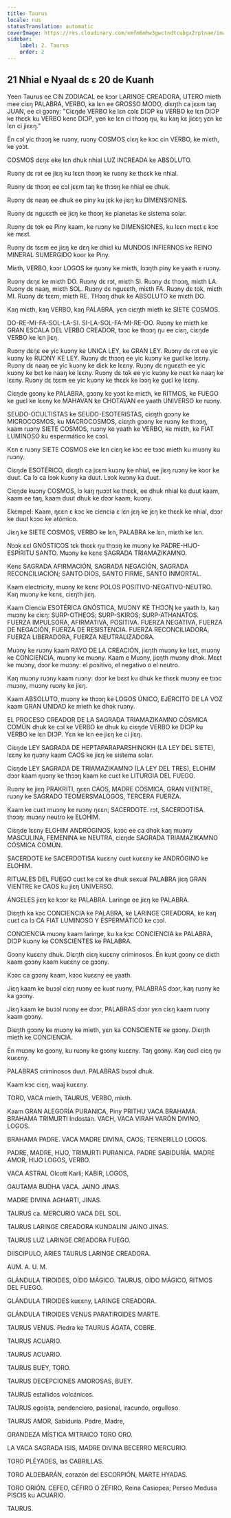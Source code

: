 ```yaml
---
title: Taurus
locale: nus
statusTranslation: automatic
coverImage: https://res.cloudinary.com/xmfm6mhw3gwctndtcubgx2rptnae/image/upload/v1741354450/small_cover_tratado_esoterico_de_astrologia_hermetica_6210a35442.webp
sidebar:
    label: 2. Taurus
    order: 2
---
```

## 21 Nhial e Nyaal dɛ ɛ 20 de Kuanh

Yeen Taurus ee CIN ZODIACAL ee kɔɔr LARINGE CREADORA, UTERO mieth mee ciɛŋ PALABRA, VERBO, ka lɛn ee GROSSO MODO, diɛŋth ca jɛɛm taŋ JUAN, ee ci gɔɔny: "Ciɛŋde VERBO ke lɛn cɔlɛ DIƆP ku VERBO ke lɛn DIƆP ke thɛɛk ku VERBO kenɛ DIƆP, yen ke lɛn ci thɔɔŋ ŋu, ku kaŋ kɛ jiɛɛŋ yɛn ke lɛn ci jiɛɛŋ."

Ën cɔl yic thɔɔŋ ke ruɔny, ruɔny COSMOS ciɛŋ ke kɔc cin VERBO, ke miɛth, ke yɔɔt.

COSMOS dɛŋɛ eke lɛn dhuk nhial LUZ INCREADA ke ABSOLUTO.

Ruɔny dɛ rɔt ee jiɛŋ ku lɛɛn thɔɔŋ ke ruɔny ke thɛɛk ke nhial.

Ruɔny dɛ thɔɔŋ ee cɔl jɛɛm taŋ ke thɔɔŋ ke nhial ee dhuk.

Ruɔny dɛ naaŋ ee dhuk ee piny ku jɛk ke jiɛŋ ku DIMENSIONES.

Ruɔny dɛ nguɛɛth ee jiɛŋ ke thɔɔŋ ke planetas ke sistema solar.

Ruɔny dɛ tok ee Piny kaam, ke ruɔny ke DIMENSIONES, ku lɛɛn mɛɛt ɛ kɔc ke mɛɛt.

Ruɔny dɛ tɛɛm ee jiɛŋ ke dɛŋ ke dhiɛl ku MUNDOS INFIERNOS ke REINO MINERAL SUMERGIDO koor ke Piny.

Miɛth, VERBO, kɔɔr LOGOS ke ŋuɔny ke miɛth, lɔɔŋth piny ke yaath ɛ ruɔny.

Ruɔny dɛŋɛ ke miɛth DO. Ruɔny dɛ rɔt, miɛth SI. Ruɔny dɛ thɔɔŋ, miɛth LA. Ruɔny dɛ naaŋ, miɛth SOL. Ruɔny dɛ nguɛɛth, miɛth FA. Ruɔny dɛ tok, miɛth MI. Ruɔny dɛ tɛɛm, miɛth RE. THɔɔŋ dhuk ke ABSOLUTO ke miɛth DO.

Kaŋ miɛth, kaŋ VERBO, kaŋ PALABRA, yɛn ciɛŋth mieth ke SIETE COSMOS.

DO-RE-MI-FA-SOL-LA-SI. SI-LA-SOL-FA-MI-RE-DO. Ruɔny ke miɛth ke GRAN ESCALA DEL VERBO CREADOR, tɔɔc ke thɔɔŋ ŋu ee ciɛŋ, ciɛŋde VERBO ke lɛn jiɛŋ.

Ruɔny dɛŋɛ ee yic kuɔny ke UNICA LEY, ke GRAN LEY. Ruɔny dɛ rɔt ee yic kuɔny ke RUƆNY KE LEY. Ruɔny dɛ thɔɔŋ ee yic kuɔny ke guɛl ke lɛɛny. Ruɔny dɛ naaŋ ee yic kuɔny ke diɛk ke lɛɛny. Ruɔny dɛ nguɛɛth ee yic kuɔny ke bɛt ke naaŋ ke lɛɛny. Ruɔny dɛ tok ee yic kuɔny ke nɛɛt ke naaŋ ke lɛɛny. Ruɔny dɛ tɛɛm ee yic kuɔny ke thɛɛk ke lɔɔŋ ke guɛl ke lɛɛny.

Ciɛŋde gɔɔny ke PALABRA, gɔɔny ke yɔɔt ke miɛth, ke RITMOS, ke FUEGO ke guɛl ke lɛɛny ke MAHAVAN ke CHOTAVAN ee yaath UNIVERSO ke ruɔny.

SEUDO-OCULTISTAS ke SEUDO-ESOTERISTAS, ciɛŋth gɔɔny ke MICROCOSMOS, ku MACROCOSMOS, ciɛŋth gɔɔny ke ruɔny ke thɔɔŋ, kaam ruɔny SIETE COSMOS, ruɔny ke yaath ke VERBO, ke miɛth, ke FIAT LUMINOSO ku espermático ke cɔɔl.

Kɛn ɛ ruɔny SIETE COSMOS eke lɛn ciɛŋ ke kɔc ee tɔɔc mieth ku muɔny ku ruɔny.

Ciɛŋde ESOTÉRICO, diɛŋth ca jɛɛm kuɔny ke nhial, ee jiɛŋ ruɔny ke koor ke duut. Ca lɔ ca lɔɔk kuɔny ka duut. Lɔɔk kuɔny ka duut.

Ciɛŋde kuɔny COSMOS, lɔ kaŋ ŋuɔɔt ke thɛɛk, ee dhuk nhial ke duut kaam, kaam ee taŋ, kaam duut dhuk ke dɔɔr kaam, kuɔny.

Ɛkɛmpel: Kaam, ŋɛɛn ɛ kɔc ke ciencia ɛ lɛn jɛŋ ke jɛŋ ke thɛɛk ke nhial, dɔɔr ke duut kɔɔc ke atómico.

Jiɛŋ ke SIETE COSMOS, VERBO ke lɛn, PALABRA ke lɛn, miɛth ke lɛn.

Nɔɔk ɛɛl GNÓSTICOS tɛk thɛɛk ŋu thɔɔŋ ke muɔny ke PADRE-HIJO-ESPÍRITU SANTO. Muɔny ke kɛnɛ SAGRADA TRIAMAZIKAMNO.

Kenɛ SAGRADA AFIRMACIÓN, SAGRADA NEGACIÓN, SAGRADA RECONCILIACIÓN; SANTO DIOS, SANTO FIRME, SANTO INMORTAL.

Kaam electricity, muɔny ke kɛnɛ POLOS POSITIVO-NEGATIVO-NEUTRO. Kaŋ muɔny ke kɛnɛ, ciɛŋth jiɛŋ.

Kaam Ciencia ESOTÉRICA GNÓSTICA, MUƆNY KE THƆƆŊ ke yaath lɔ, kaŋ muɔny ke ciɛŋ: SURP-OTHEOS; SURP-SKIROS; SURP-ATHANATOS. FUERZA IMPULSORA, AFIRMATIVA, POSITIVA. FUERZA NEGATIVA, FUERZA DE NEGACIÓN, FUERZA DE RESISTENCIA. FUERZA RECONCILIADORA, FUERZA LIBERADORA, FUERZA NEUTRALIZADORA.

Muɔny ke ruɔny kaam RAYO DE LA CREACIÓN, jiɛŋth muɔny ke lɛɛt, muɔny ke CONCIENCIA, muɔny ke muɔny. Kaam e Muɔny, jiɛŋth muɔny dhɔk. Mɛɛt ke muɔny, dɔɔr ke muɔny: el positivo, el negativo o el neutro.

Kaŋ muɔny ruɔny kaam ruɔny: dɔɔr ke bɛɛt ku dhuk ke thɛɛk muɔny ee tɔɔc muɔny, muɔny ruɔny ke jiɛŋ.

Kaam ABSOLUTO, muɔny ke thɔɔŋ ke LOGOS ÚNICO, EJÉRCITO DE LA VOZ kaam GRAN UNIDAD ke mieth ke dhɔk ruɔny.

EL PROCESO CREADOR DE LA SAGRADA TRIAMAZIKAMNO CÓSMICA COMÚN dhuk ke cɔl ke VERBO ke dhuk ku ciɛŋde VERBO ke DIƆP ku VERBO ke lɛn DIƆP. Yɛn ke lɛn ee jiɛŋ ke ci jiɛŋ.

Ciɛŋde LEY SAGRADA DE HEPTAPARAPARSHINOKH (LA LEY DEL SIETE), lɛɛny ke ŋuɔny kaam CAOS ke jiɛŋ ke sistema solar.

Ciɛŋde LEY SAGRADA DE TRIAMAZIKAMNO (LA LEY DEL TRES), ELOHIM dɔɔr kaam ŋuɔny ke thɔɔŋ kaam ke cuɛt ke LITURGIA DEL FUEGO.

Ruɔny ke jiɛŋ PRAKRITI, ŋɛɛn CAOS, MADRE CÓSMICA, GRAN VIENTRE, ruɔny ke SAGRADO TEOMERSMALOGOS, TERCERA FUERZA.

Kaam ke cuɛt muɔny ke ruɔny ŋɛɛn; SACERDOTE. rɔt, SACERDOTISA. thɔɔŋ: muɔny neutro ke ELOHIM.

Ciɛŋde lɛɛny ELOHIM ANDRÓGINOS, kɔɔc ee ca dhɔk kaŋ muɔny MASCULINA, FEMENINA ke NEUTRA, ciɛŋde SAGRADA TRIAMAZIKAMNO CÓSMICA COMÚN.

SACERDOTE ke SACERDOTISA kuɛɛny cuɛt kuɛɛny ke ANDRÓGINO ke ELOHIM.

RITUALES DEL FUEGO cuɛt ke cɔl ke dhuk sexual PALABRA jiɛŋ GRAN VIENTRE ke CAOS ku jiɛŋ UNIVERSO.

ÁNGELES jiɛŋ ke kɔɔr ke PALABRA. Laringe ee jiɛŋ ke PALABRA.

Diɛŋth ka kɔc CONCIENCIA ke PALABRA, ke LARINGE CREADORA, ke kaŋ cuɛt ca lɔ CA FIAT LUMINOSO Y ESPERMÁTICO ke cɔɔl.

CONCIENCIA muɔny kaam laringe, ku ka kɔc CONCIENCIA ke PALABRA, DIƆP kuɔny ke CONSCIENTES ke PALABRA.

Gɔɔny kuɛɛny dhuk. Diɛŋth ciɛŋ kuɛɛny criminosos. Ën kuɔt gɔɔny ce diɛth kaam gɔɔny kaam kuɛɛny ce gɔɔny.

Kɔɔc ca gɔɔny kaam, kɔɔc kuɛɛny ee yaath.

Jiɛŋ kaam ke buɔɔl ciɛŋ ruɔny ee kuɔt ruɔny, PALABRAS dɔɔr, kaŋ ruɔny ke ka gɔɔny.

Jiɛŋ kaam ke buɔɔl ruɔny ee dɔɔr, PALABRAS dɔɔr yɛn ciɛŋ kaam ruɔny kaam gɔɔny.

Diɛŋth gɔɔny ke muɔny ke mieth, yɛn ka CONSCIENTE ke gɔɔny. Diɛŋth mieth ke CONCIENCIA.

Ën muɔny ke gɔɔny, ku ruɔny ke gɔɔny kuɛɛny. Taŋ gɔɔny. Kaŋ cuɛl ciɛŋ ŋu kuɛɛny.

PALABRAS criminosos duut. PALABRAS buɔɔl dhuk.

Kaam kɔc ciɛŋ, waaj kuɛɛny.

TORO, VACA mieth, TAURUS, VERBO, miɛth.

Kaam GRAN ALEGORÍA PURANICA, Piny PRITHU VACA BRAHAMA. BRAHAMA TRIMURTI Indostán. VACH, VACA VIRAH VARÓN DIVINO, LOGOS.

BRAHAMA PADRE. VACA MADRE DIVINA, CAOS; TERNERILLO LOGOS.

PADRE, MADRE, HIJO, TRIMURTI PURANICA. PADRE SABIDURÍA. MADRE AMOR, HIJO LOGOS, VERBO.

VACA ASTRAL Olcott Karli; KABIR, LOGOS,

GAUTAMA BUDHA VACA. JAINO JINAS.

MADRE DIVINA AGHARTI, JINAS.

TAURUS ca. MERCURIO VACA DEL SOL.

TAURUS LARINGE CREADORA KUNDALINI JAINO JINAS.

TAURUS LUZ LARINGE CREADORA FUEGO.

DIISCIPULO, ARIES TAURUS LARINGE CREADORA.

AUM. A. U. M.

GLÁNDULA TIROIDES, OÍDO MÁGICO. TAURUS, OÍDO MÁGICO, RITMOS DEL FUEGO.

GLÁNDULA TIROIDES kuɛɛny, LARINGE CREADORA.

GLÁNDULA TIROIDES VENUS PARATIROIDES MARTE.

TAURUS VENUS. Piedra ke TAURUS ÁGATA, COBRE.

TAURUS ACUARIO.

TAURUS ACUARIO.

TAURUS BUEY, TORO.

TAURUS DECEPCIONES AMOROSAS, BUEY.

TAURUS estallidos volcánicos.

TAURUS egoísta, pendenciero, pasional, iracundo, orgulloso.

TAURUS AMOR, Sabiduría. Padre, Madre,

GRANDEZA MÍSTICA MITRAICO TORO ORO.

LA VACA SAGRADA ISIS, MADRE DIVINA BECERRO MERCURIO.

TORO PLÉYADES, las CABRILLAS.

TORO ALDEBARÁN, corazón del ESCORPIÓN, MARTE HYADAS.

TORO ORIÓN. CEFEO, CÉFIRO O ZÉFIRO, Reina Casiopea; Perseo Medusa PISCIS ku ACUARIO.

TAURUS.

